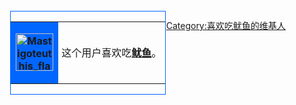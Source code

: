 <div style="float: left; border:solid #0066FF 1px; margin: 1px;">
{| cellspacing="0" style="width: 238px; background: #6699FF;"
| style="width: 45px; height: 45px; background: #0066FF; text-align: center; font-size: {{{5|{{{id-s|14}}}}}}pt; color: {{{id-fc|black}}};" | '''[[File:Mastigoteuthis flammea.jpg|60px]]'''
| style="font-size: {{{info-s|9}}}pt; padding: 4pt; line-height: 1.25em; color: {{{info-fc|black}}};" | 这个用户喜欢吃'''[[鱿鱼]]'''。
|}</div>

[[Category:喜欢吃鱿鱼的维基人]]